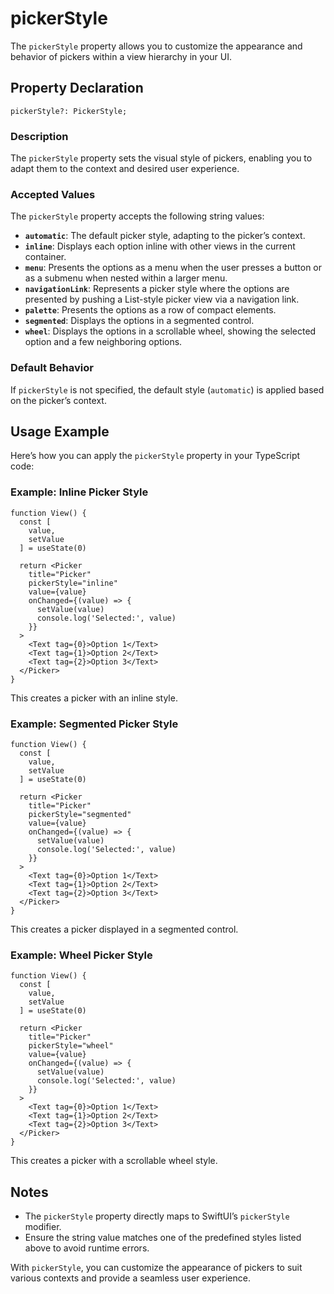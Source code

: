 # pickerStyle 


The `pickerStyle` property allows you to customize the appearance and behavior of pickers within a view hierarchy in your UI.

## Property Declaration

```tsx
pickerStyle?: PickerStyle;
```

### Description
The `pickerStyle` property sets the visual style of pickers, enabling you to adapt them to the context and desired user experience.

### Accepted Values
The `pickerStyle` property accepts the following string values:

- **`automatic`**: The default picker style, adapting to the picker’s context.
- **`inline`**: Displays each option inline with other views in the current container.
- **`menu`**: Presents the options as a menu when the user presses a button or as a submenu when nested within a larger menu.
- **`navigationLink`**: Represents a picker style where the options are presented by pushing a List-style picker view via a navigation link.
- **`palette`**: Presents the options as a row of compact elements.
- **`segmented`**: Displays the options in a segmented control.
- **`wheel`**: Displays the options in a scrollable wheel, showing the selected option and a few neighboring options.

### Default Behavior
If `pickerStyle` is not specified, the default style (`automatic`) is applied based on the picker’s context.

## Usage Example

Here’s how you can apply the `pickerStyle` property in your TypeScript code:

### Example: Inline Picker Style

```tsx
function View() {
  const [
    value,
    setValue
  ] = useState(0)

  return <Picker
    title="Picker"
    pickerStyle="inline"
    value={value}
    onChanged={(value) => {
      setValue(value)
      console.log('Selected:', value)
    }}
  >
    <Text tag={0}>Option 1</Text>
    <Text tag={1}>Option 2</Text>
    <Text tag={2}>Option 3</Text>
  </Picker>
}
```

This creates a picker with an inline style.

### Example: Segmented Picker Style

```tsx
function View() {
  const [
    value,
    setValue
  ] = useState(0)

  return <Picker
    title="Picker"
    pickerStyle="segmented"
    value={value}
    onChanged={(value) => {
      setValue(value)
      console.log('Selected:', value)
    }}
  >
    <Text tag={0}>Option 1</Text>
    <Text tag={1}>Option 2</Text>
    <Text tag={2}>Option 3</Text>
  </Picker>
}
```

This creates a picker displayed in a segmented control.

### Example: Wheel Picker Style

```tsx
function View() {
  const [
    value,
    setValue
  ] = useState(0)

  return <Picker
    title="Picker"
    pickerStyle="wheel"
    value={value}
    onChanged={(value) => {
      setValue(value)
      console.log('Selected:', value)
    }}
  >
    <Text tag={0}>Option 1</Text>
    <Text tag={1}>Option 2</Text>
    <Text tag={2}>Option 3</Text>
  </Picker>
}
```

This creates a picker with a scrollable wheel style.

## Notes
- The `pickerStyle` property directly maps to SwiftUI’s `pickerStyle` modifier.
- Ensure the string value matches one of the predefined styles listed above to avoid runtime errors.

With `pickerStyle`, you can customize the appearance of pickers to suit various contexts and provide a seamless user experience.
